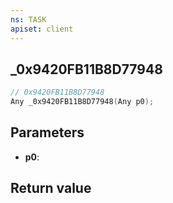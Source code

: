 ```yaml
---
ns: TASK
apiset: client
---
```

## _0x9420FB11B8D77948

```c
// 0x9420FB11B8D77948
Any _0x9420FB11B8D77948(Any p0);
```


## Parameters
* **p0**:

## Return value